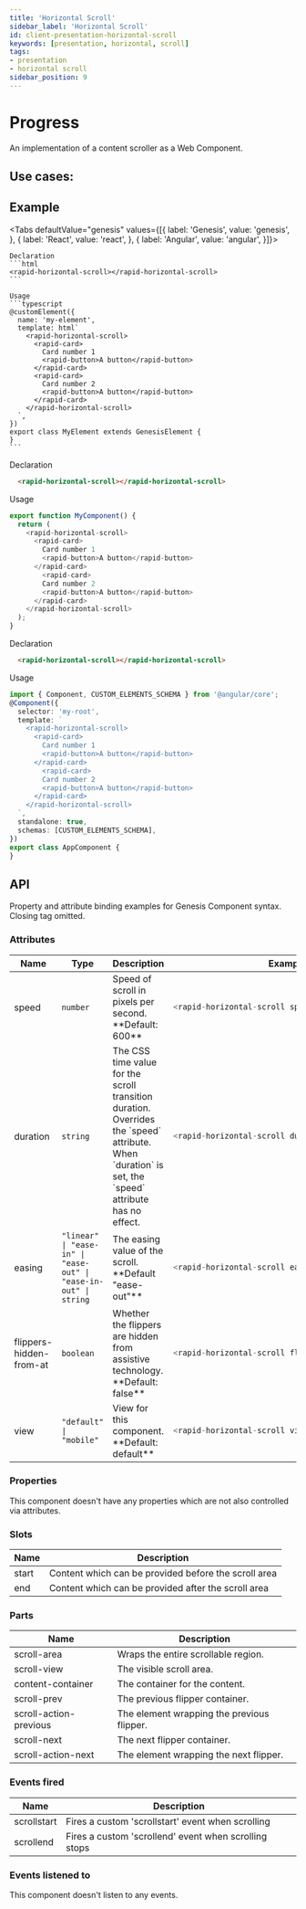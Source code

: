 ```yaml
---
title: 'Horizontal Scroll'
sidebar_label: 'Horizontal Scroll'
id: client-presentation-horizontal-scroll
keywords: [presentation, horizontal, scroll]
tags:
- presentation
- horizontal scroll
sidebar_position: 9
---
```



# Progress

An implementation of a content scroller as a Web Component.

Use cases:
-

## Example

<HorizontalScrollDemo />

<Tabs defaultValue="genesis" values={[{ label: 'Genesis', value: 'genesis', }, { label: 'React', value: 'react', }, { label: 'Angular', value: 'angular', }]}>

  <TabItem value="genesis">

    Declaration
    ```html
    <rapid-horizontal-scroll></rapid-horizontal-scroll>
    ```

    Usage
    ```typescript
    @customElement({
      name: 'my-element',
      template: html`
        <rapid-horizontal-scroll>
          <rapid-card>
            Card number 1
            <rapid-button>A button</rapid-button>
          </rapid-card>
          <rapid-card>
            Card number 2
            <rapid-button>A button</rapid-button>
          </rapid-card>
        </rapid-horizontal-scroll>
      `,
    })
    export class MyElement extends GenesisElement {
    }
    ```

  </TabItem>
  <TabItem value="react">

  Declaration
  ```html
    <rapid-horizontal-scroll></rapid-horizontal-scroll>
  ```
  Usage
  ```typescript
  export function MyComponent() {
    return (
      <rapid-horizontal-scroll>
        <rapid-card>
          Card number 1
          <rapid-button>A button</rapid-button>
        </rapid-card>
          <rapid-card>
          Card number 2
          <rapid-button>A button</rapid-button>
        </rapid-card>
      </rapid-horizontal-scroll>
    );
  }
  ```
</TabItem>
  <TabItem value="angular">

  Declaration
  ```html
    <rapid-horizontal-scroll></rapid-horizontal-scroll>
  ```

  Usage
  ```typescript
  import { Component, CUSTOM_ELEMENTS_SCHEMA } from '@angular/core';
  @Component({
    selector: 'my-root',
    template: `
      <rapid-horizontal-scroll>
        <rapid-card>
          Card number 1
          <rapid-button>A button</rapid-button>
        </rapid-card>
          <rapid-card>
          Card number 2
          <rapid-button>A button</rapid-button>
        </rapid-card>
      </rapid-horizontal-scroll>
    `,
    standalone: true,
    schemas: [CUSTOM_ELEMENTS_SCHEMA],
  })
  export class AppComponent {
  }
  ```
</TabItem>
</Tabs>

## API

Property and attribute binding examples for Genesis Component syntax. Closing tag omitted.

### Attributes



<table>
  <thead><tr><th>Name</th><th>Type</th><th>Description</th><th>Example</th></tr></thead>
  <tbody>
    <tr>
      <td>speed</td>
      <td><code>number</code></td>
      <td>Speed of scroll in pixels per second. **Default: 600**</td>
<td>

```typescript
<rapid-horizontal-scroll speed="750">
```

</td>
    </tr>
    <tr>
      <td>duration</td>
      <td><code>string</code></td>
      <td>The CSS time value for the scroll transition duration. Overrides the `speed` attribute. When `duration` is set, the `speed` attribute has no effect.</td>
<td>

```typescript
<rapid-horizontal-scroll duration="300">
```

</td>
    </tr>
    <tr>
      <td>easing</td>
      <td><code>"linear" | "ease-in" | "ease-out" | "ease-in-out" | string</code></td>
      <td>The easing value of the scroll. **Default "ease-out"**</td>
<td>

```typescript
<rapid-horizontal-scroll easing="ease-in">
```

</td>
    </tr>
    <tr>
      <td>flippers-hidden-from-at</td>
      <td><code>boolean</code></td>
      <td>Whether the flippers are hidden from assistive technology. **Default: false**</td>
<td>

```typescript
<rapid-horizontal-scroll flippers-hidden-from-at>
```

</td>
    </tr>
    <tr>
      <td>view</td>
      <td><code>"default" | "mobile"</code></td>
      <td>View for this component. **Default: default**</td>
<td>

```typescript
<rapid-horizontal-scroll view="mobile">
```

</td>
    </tr>
  </tbody>
</table>

### Properties
This component doesn't have any properties which are not also controlled via attributes.

### Slots
| Name | Description |
|---|---|
| start | Content which can be provided before the scroll area |
| end | Content which can be provided after the scroll area |

### Parts
| Name | Description |
|---|---|
| scroll-area | Wraps the entire scrollable region. |
| scroll-view | The visible scroll area. |
| content-container | The container for the content. |
| scroll-prev | The previous flipper container. |
| scroll-action-previous | The element wrapping the previous flipper. |
| scroll-next | The next flipper container. |
| scroll-action-next | The element wrapping the next flipper. |

### Events fired
| Name | Description |
|---|---|
| scrollstart | Fires a custom 'scrollstart' event when scrolling |
| scrollend | Fires a custom 'scrollend' event when scrolling stops |

### Events listened to
This component doesn't listen to any events.
